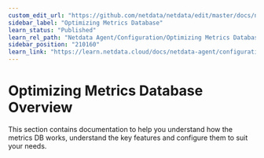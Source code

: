 ```yaml
---
custom_edit_url: "https://github.com/netdata/netdata/edit/master/docs/netdata-agent/configuration/optimizing-metrics-database/README.md"
sidebar_label: "Optimizing Metrics Database"
learn_status: "Published"
learn_rel_path: "Netdata Agent/Configuration/Optimizing Metrics Database"
sidebar_position: "210160"
learn_link: "https://learn.netdata.cloud/docs/netdata-agent/configuration/optimizing-metrics-database/optimizing-metrics-database"
---
```


# Optimizing Metrics Database Overview

This section contains documentation to help you understand how the metrics DB works, understand the key features and configure them to suit your needs.
